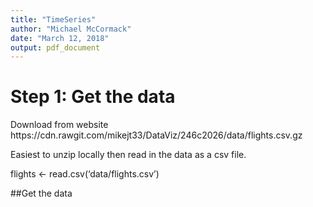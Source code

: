 ```yaml
---
title: "TimeSeries"
author: "Michael McCormack"
date: "March 12, 2018"
output: pdf_document
---
```

# Step 1: Get the data
Download from website https://cdn.rawgit.com/mikejt33/DataViz/246c2026/data/flights.csv.gz

Easiest to unzip locally then read in the data as a csv file.

flights <- read.csv('data/flights.csv')


##Get the data


